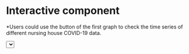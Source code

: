 # Interactive component





<!-- Load d3.js -->
<script src="https://d3js.org/d3.v4.js"></script>
<script src="https://d3js.org/d3-scale-chromatic.v1.min.js"></script>
<div>
  <l1>*Users could use the button of the first graph to check the time series of different nursing house COVID-19 data.</l1>
</div>
<!-- Initialize a select button -->
<select id="selectButton"></select>

<!-- Create a div where the graph will take place -->
<div id="my_dataviz"></div>

<!-- Color Scale -->
<script>

    // set the dimensions and margins of the graph
    var margin = {top: 10, right: 100, bottom: 30, left: 60},
        width = 500
        height = 350
    
    // append the svg object to the body of the page
    var svg = d3.select("#my_dataviz")
      .append("svg")
        .attr("width", width + margin.left + margin.right)
        .attr("height", height + margin.top + margin.bottom)
      .append("g")
        .attr("transform",
              "translate(" + margin.left + "," + margin.top + ")");
    
    //Read the data
    d3.csv("https://raw.githubusercontent.com/RubyRong/Covid19Health/main/test1.csv",
    
        function(d){
            return { time : d3.timeParse("%Y-%m-%d")(d.time),
            ResidentConfirmedCases : d.ResidentConfirmedCases, 
            ResidentDeathCases : d.ResidentDeathCases,
            ResidentWeeklyIncreaseCases : d.ResidentWeeklyIncreaseCases,
            StaffConfirmedCases : d.StaffConfirmedCases }
        },

        function(data) {
        console.log(data)
        // List of groups (here I have one group per column)
        var allGroup = ["ResidentConfirmedCases", "ResidentDeathCases", "ResidentWeeklyIncreaseCases", "StaffConfirmedCases"]
        //var allGroup = ["Resident Confirmed Cases", "Resident Death Cases","Resident Weekly Increase Cases", "Staff Confirmed Cases"]
        
        // add the options to the button
        d3.select("#selectButton")
          .selectAll('myOptions')
             .data(allGroup)
          .enter()
            .append('option')
          .text(function (d) { return d; }) // text showed in the menu
          .attr("value", function (d) { return d; }) // corresponding value returned by the button
    
        // A color scale: one color for each group
        var myColor = d3.scaleOrdinal()
          .domain(allGroup)
          .range(d3.schemeSet2);
    
        // Add X axis --> it is a date format
        var x = d3.scaleTime()
          .domain(d3.extent(data, function(d) { return d.time; }))
          .range([ 0, width ]);
        svg.append("g")
          .attr("transform", "translate(0," + height + ")")
          .call(d3.axisBottom(x));
    
        // Add Y axis
        var y = d3.scaleLinear()
          .domain( [0,1000000])
          .range([ height, 0 ]);
        svg.append("g")
          .call(d3.axisLeft(y));
    
        // Initialize line with group a
        var line = svg
          .append('g')
          .append("path")
            .datum(data)
            .attr("d", d3.line()
              .x(function(d) { return x(+d.time) })
              .y(function(d) { return y(+d.ResidentConfirmedCases) })
            )
            .attr("stroke", function(d){ return myColor("admissions") })
            .style("stroke-width", 4)
            .style("fill", "none")
    
        // A function that update the chart
        function update(selectedGroup) {
    
          // Create new data with the selection?
          var dataFilter = data.map(function(d){return {time: d.time, value:d[selectedGroup]} })
          console.log(dataFilter.value);
          // Give these new data to update line
          line
              .datum(dataFilter)
              .transition()
              .duration(1000)
              .attr("d", d3.line()
                .x(function(d) { return x(+d.time) })
                .y(function(d) { return y(+d.value) })
              )
              .attr("stroke", function(d){ return myColor(selectedGroup) })
        }
    
        // When the button is changed, run the updateChart function
        d3.select("#selectButton").on("change", function(d) {
            // recover the option that has been chosen
            var selectedOption = d3.select(this).property("value")
            // run the updateChart function with this selected option
            update(selectedOption)
        })
    
    })   
</script>


